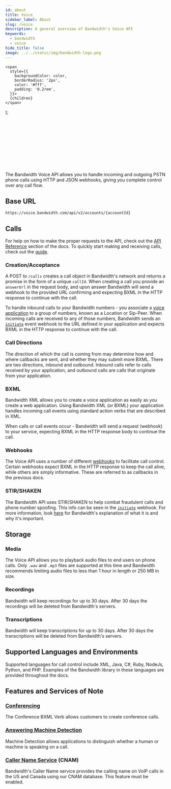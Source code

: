 ```yaml
---
id: about
title: Voice
sidebar_label: About
slug: /voice
description: A general overview of Bandwidth's Voice API
keywords:
  - bandwidth
  - voice
hide_title: false
image: ../../static/img/bandwidth-logo.png
---
```


    <span
      style={{
        backgroundColor: color,
        borderRadius: '2px',
        color: '#fff',
        padding: '0.2rem',
      }}>
      {children}
    </span>
  );


<Svg className='about-image' /> <br/>

The Bandwidth Voice API allows you to handle incoming and outgoing PSTN phone calls using HTTP and JSON webhooks, giving you complete control over any call flow.

## Base URL

`https://voice.bandwidth.com/api/v2/accounts/{accountId}`

## Calls

For help on how to make the proper requests to the API, check out the [API Reference](/apis/voice#operation/createCall) section of the docs. To quickly start making and receiving calls, check out the [guide](docs/voice/quickStart.mdx).

### Creation/Acceptance

A <Highlight color="#079CEE">POST</Highlight> to `/calls` creates a call object in Bandwidth's network and returns a promise in the form of a unique `callId`. When creating a call you provide an `answerUrl` in the request body, and upon answer Bandwidth will send a webhook to the provided URL confirming and expecting BXML in the HTTP response to continue with the call.

To handle inbound calls to your Bandwidth numbers - you associate a [voice application](/docs/account/setup#create-a-voice-application) to a group of numbers, known as a Location or Sip-Peer. When incoming calls are received to any of those numbers, Bandwidth sends an [`initiate`](/docs/voice/webhooks/initiate) event webhook to the URL defined in your application and expects BXML in the HTTP response to continue with the call.

### Call Directions

The direction of which the call is coming from may determine how and where callbacks are sent, and whether they may submit more BXML. There are two directions, inbound and outbound. Inbound calls refer to calls received by your application, and outbound calls are calls that originate from your application.

### BXML

Bandwidth XML allows you to create a voice application as easily as you create a web application. Using Bandwidth XML (or BXML) your application handles incoming call events using standard action verbs that are described in XML.

When calls or call events occur - Bandwidth will send a request (webhook) to your service, expecting BXML in the HTTP response body to continue the call.

### Webhooks

The Voice API uses a number of different [webhooks](/docs/voice/webhooks) to facilitate call control. Certain webhooks expect BXML in the HTTP response to keep the call alive, while others are simply informative. These are referred to as callbacks in the previous docs.

### STIR/SHAKEN

The Bandwidth API uses STIR/SHAKEN to help combat fraudulent calls and phone number spoofing. This info can be seen in the [`initiate`](/docs/voice/webhooks/initiate.mdx) webhook. For more information, look [here](https://www.bandwidth.com/regulations/stir-shaken/) for Bandwidth's explanation of what it is and why it's important.

## Storage

### Media

The Voice API allows you to playback audio files to end users on phone calls. Only `.wav` and `.mp3` files are supported at this time and  Bandwidth recommends limiting audio files to less than 1 hour in length or 250 MB in size.

### Recordings

Bandwidth will keep recordings for up to 30 days. After 30 days the recordings will be deleted from Bandwidth's servers.

### Transcriptions

Bandwidth will keep transcriptions for up to 30 days. After 30 days the transcriptions will be deleted from Bandwidth's servers.

## Supported Languages and Environments

Supported languages for call control include XML, Java, C#, Ruby, NodeJs, Python, and PHP. Examples of the Bandwidth library in these languages are provided throughout the docs.

## Features and Services of Note

### [Conferencing](/docs/voice/bxml/conference.mdx)

The Conference BXML Verb allows customers to create conference calls.

### [Answering Machine Detection](/docs/voice/machineDetectionGuide.mdx)

Machine Detection allows applications to distinguish whether a human or machine is speaking on a call.

### [Caller Name Service](/docs/voice/cnamPerDip.mdx) (CNAM)

Bandwidth's Caller Name service provides the calling name on VoIP calls in the US and Canada using our CNAM database. This feature must be enabled.

